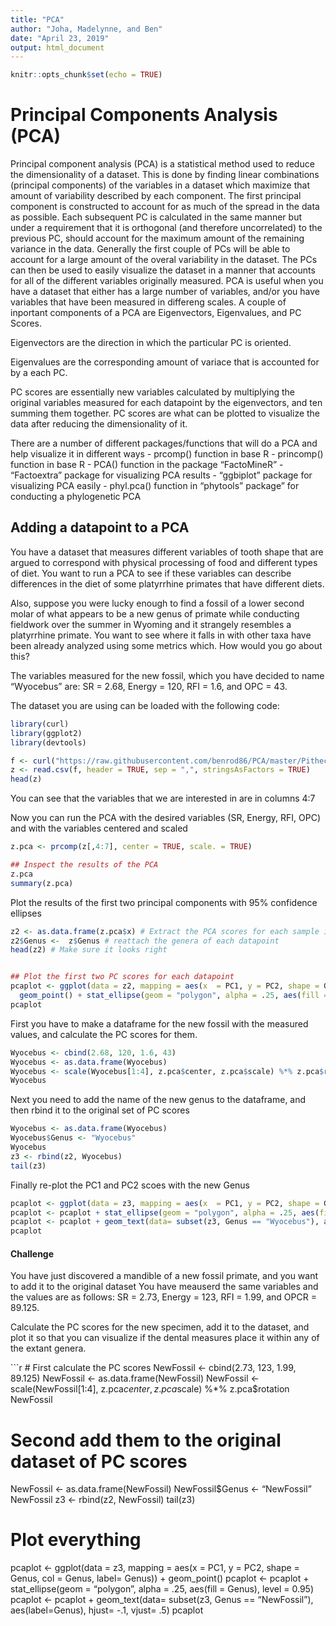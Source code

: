 ```yaml
---
title: "PCA"
author: "Joha, Madelynne, and Ben"
date: "April 23, 2019"
output: html_document
---
```


```r
knitr::opts_chunk$set(echo = TRUE)
```

# Principal Components Analysis (PCA)
 
Principal component analysis (PCA) is a statistical method used to reduce the dimensionality of a dataset. This is done by finding linear combinations (principal components) of the variables in a dataset which maximize that amount of variability described by each component. The first principal component is constructed to account for as much of the spread in the data as possible. Each subsequent PC is calculated in the same manner but under a requirement that it is orthogonal (and therefore uncorrelated) to the previous PC, should account for the maximum amount of the remaining variance in the data. Generally the first couple of PCs will be able to account for a large amount of the overal variability in the dataset. The PCs can then be used to easily visualize the dataset in a manner that accounts for all of the different variables originally measured. 
PCA is useful when you have a dataset that either has a large number of variables, and/or you have variables that have been measured in differeng scales. A couple of inportant components of a PCA are Eigenvectors, Eigenvalues, and PC Scores. 


Eigenvectors are the direction in which the particular PC is oriented.

Eigenvalues are the corresponding amount of variace that is accounted for by a each PC.

PC scores are essentially new variables calculated by multiplying the original variables measured for each datapoint by the eigenvectors, and ten summing them together. PC scores are what can be plotted to visualize the data after reducing the dimensionality of it.

There are a number of different packages/functions that will do a PCA and help visualize it in different ways
 - prcomp() function in base R
 - princomp() function  in base R
 - PCA() function in the package "FactoMineR"
 - "Factoextra" package for visualizing PCA results
 - "ggbiplot" package for visualizing PCA easily
 - phyl.pca() function in "phytools" package" for conducting a phylogenetic PCA


















## Adding a datapoint to a PCA

You have a dataset that measures different variables of tooth shape that are argued to correspond with physical processing of food and different types of diet. You want to run a PCA to see if these variables can describe differences in the diet of some platyrrhine primates that have different diets. 

Also, suppose you were lucky enough to find a fossil of a lower second molar of what appears to be a new genus of primate while conducting fieldwork over the summer in Wyoming and it strangely resembles a platyrrhine primate. You want to see where it falls in with other taxa have been already analyzed using some metrics which. How would you go about this?  

The variables measured for the new fossil, which you have decided to name "Wyocebus" are:
SR = 2.68, Energy = 120, RFI = 1.6, and OPC = 43.

The dataset you are using can be loaded with the following code:
```r
library(curl)
library(ggplot2)
library(devtools)

f <- curl("https://raw.githubusercontent.com/benrod86/PCA/master/Pitheciine_Tooth_Data.csv")
z <- read.csv(f, header = TRUE, sep = ",", stringsAsFactors = TRUE)
head(z)
```
You can see that the variables that we are interested in are in columns 4:7

Now you can run the PCA with the desired variables (SR, Energy, RFI, OPC) and with the variables centered and scaled
```r
z.pca <- prcomp(z[,4:7], center = TRUE, scale. = TRUE)

## Inspect the results of the PCA
z.pca
summary(z.pca)
```

Plot the results of the first two principal components with 95% confidence ellipses
```r
z2 <- as.data.frame(z.pca$x) # Extract the PCA scores for each sample into a new dataframe
z2$Genus <-  z$Genus # reattach the genera of each datapoint
head(z2) # Make sure it looks right


## Plot the first two PC scores for each datapoint
pcaplot <- ggplot(data = z2, mapping = aes(x  = PC1, y = PC2, shape = Genus, col = Genus, label= Genus)) +
  geom_point() + stat_ellipse(geom = "polygon", alpha = .25, aes(fill = Genus), level = 0.95)
pcaplot
```

First you have to make a dataframe for the new fossil with the measured values, and calculate the PC scores for them. 
```r
Wyocebus <- cbind(2.68, 120, 1.6, 43)
Wyocebus <- as.data.frame(Wyocebus)
Wyocebus <- scale(Wyocebus[1:4], z.pca$center, z.pca$scale) %*% z.pca$rotation 
Wyocebus
```

Next you need to add the name of the new genus to the dataframe, and then rbind it to the original set of PC scores
```r
Wyocebus <- as.data.frame(Wyocebus)
Wyocebus$Genus <- "Wyocebus"
Wyocebus
z3 <- rbind(z2, Wyocebus)
tail(z3)
```

Finally re-plot the PC1 and PC2 scoes with the new Genus 
```r
pcaplot <- ggplot(data = z3, mapping = aes(x  = PC1, y = PC2, shape = Genus, col = Genus, label= Genus)) + geom_point()
pcaplot <- pcaplot + stat_ellipse(geom = "polygon", alpha = .25, aes(fill = Genus), level = 0.95)
pcaplot <- pcaplot + geom_text(data= subset(z3, Genus == "Wyocebus"), aes(label=Genus), hjust= -.1, vjust= .5)
pcaplot
```




#### Challenge
You have just discovered a mandible of a new fossil primate, and you want to add it to the original dataset
You have meauserd the same variables and the values are as follows: SR = 2.73, Energy = 123, RFI = 1.99, and OPCR = 89.125.

Calculate the PC scores for the new specimen, add it to the dataset, and plot it so that you can visualize if the dental measures place it within any of the extant genera.


```r
# First calculate the PC scores
NewFossil <- cbind(2.73, 123, 1.99, 89.125)
NewFossil <- as.data.frame(NewFossil)
NewFossil <- scale(NewFossil[1:4], z.pca$center, z.pca$scale) %*% z.pca$rotation 
NewFossil

# Second add them to the original dataset of PC scores
NewFossil <- as.data.frame(NewFossil)
NewFossil$Genus <- "NewFossil"
NewFossil
z3 <- rbind(z2, NewFossil)
tail(z3)

# Plot everything
pcaplot <- ggplot(data = z3, mapping = aes(x  = PC1, y = PC2, shape = Genus, col = Genus, label= Genus)) + geom_point()
pcaplot <- pcaplot + stat_ellipse(geom = "polygon", alpha = .25, aes(fill = Genus), level = 0.95)
pcaplot <- pcaplot + geom_text(data= subset(z3, Genus == "NewFossil"), aes(label=Genus), hjust= -.1, vjust= .5)
pcaplot
